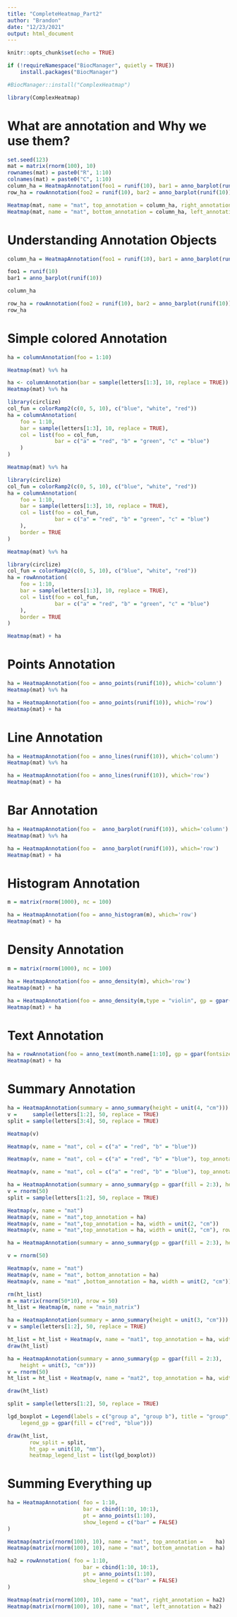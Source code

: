 ```yaml
---
title: "CompleteHeatmap_Part2"
author: "Brandon"
date: "12/23/2021"
output: html_document
---
```


```r
knitr::opts_chunk$set(echo = TRUE)
```

```r
if (!requireNamespace("BiocManager", quietly = TRUE))
    install.packages("BiocManager")

#BiocManager::install("ComplexHeatmap")

library(ComplexHeatmap)
```

# What are annotation and Why we use them? 

```r
set.seed(123)
mat = matrix(rnorm(100), 10)
rownames(mat) = paste0("R", 1:10)
colnames(mat) = paste0("C", 1:10)
column_ha = HeatmapAnnotation(foo1 = runif(10), bar1 = anno_barplot(runif(10)))
row_ha = rowAnnotation(foo2 = runif(10), bar2 = anno_barplot(runif(10)))

Heatmap(mat, name = "mat", top_annotation = column_ha, right_annotation = row_ha)
Heatmap(mat, name = "mat", bottom_annotation = column_ha, left_annotation = row_ha)
```

# Understanding Annotation Objects
```r
column_ha = HeatmapAnnotation(foo1 = runif(10), bar1 = anno_barplot(runif(10)))

foo1 = runif(10)
bar1 = anno_barplot(runif(10))

column_ha 
```

```r
row_ha = rowAnnotation(foo2 = runif(10), bar2 = anno_barplot(runif(10)))
row_ha                    
```

# Simple colored Annotation 

```r
ha = columnAnnotation(foo = 1:10)

Heatmap(mat) %v% ha
```


```r
ha <- columnAnnotation(bar = sample(letters[1:3], 10, replace = TRUE))
Heatmap(mat) %v% ha
```

```r
library(circlize)
col_fun = colorRamp2(c(0, 5, 10), c("blue", "white", "red"))
ha = columnAnnotation(
    foo = 1:10, 
    bar = sample(letters[1:3], 10, replace = TRUE),
    col = list(foo = col_fun,
               bar = c("a" = "red", "b" = "green", "c" = "blue")
    )
)

Heatmap(mat) %v% ha
```
```r
library(circlize)
col_fun = colorRamp2(c(0, 5, 10), c("blue", "white", "red"))
ha = columnAnnotation(
    foo = 1:10, 
    bar = sample(letters[1:3], 10, replace = TRUE),
    col = list(foo = col_fun,
               bar = c("a" = "red", "b" = "green", "c" = "blue")
    ),
    border = TRUE
)

Heatmap(mat) %v% ha
```

```r
library(circlize)
col_fun = colorRamp2(c(0, 5, 10), c("blue", "white", "red"))
ha = rowAnnotation(
    foo = 1:10, 
    bar = sample(letters[1:3], 10, replace = TRUE),
    col = list(foo = col_fun,
               bar = c("a" = "red", "b" = "green", "c" = "blue")
    ),
    border = TRUE
)

Heatmap(mat) + ha

```
# Points Annotation 
```r
ha = HeatmapAnnotation(foo = anno_points(runif(10)), which='column')
Heatmap(mat) %v% ha

ha = HeatmapAnnotation(foo = anno_points(runif(10)), which='row')
Heatmap(mat) + ha
```
# Line Annotation 
```r
ha = HeatmapAnnotation(foo = anno_lines(runif(10)), which='column')
Heatmap(mat) %v% ha

ha = HeatmapAnnotation(foo = anno_lines(runif(10)), which='row')
Heatmap(mat) + ha

```

# Bar Annotation  
```r
ha = HeatmapAnnotation(foo =  anno_barplot(runif(10)), which='column')
Heatmap(mat) %v% ha

ha = HeatmapAnnotation(foo =  anno_barplot(runif(10)), which='row')
Heatmap(mat) + ha

```


# Histogram Annotation  
```r
m = matrix(rnorm(1000), nc = 100)

ha = HeatmapAnnotation(foo = anno_histogram(m), which='row')
Heatmap(mat) + ha

```


# Density Annotation  
```r
m = matrix(rnorm(1000), nc = 100)

ha = HeatmapAnnotation(foo = anno_density(m), which='row')
Heatmap(mat) + ha

ha = HeatmapAnnotation(foo = anno_density(m,type = "violin", gp = gpar(fill = 1:10)), which='row')
Heatmap(mat) + ha

```

# Text Annotation
```r
ha = rowAnnotation(foo = anno_text(month.name[1:10], gp = gpar(fontsize = 1:12+4)))
Heatmap(mat) + ha
```

# Summary Annotation
```r

ha = HeatmapAnnotation(summary = anno_summary(height = unit(4, "cm")))
v =     sample(letters[1:2], 50, replace = TRUE)
split = sample(letters[3:4], 50, replace = TRUE)

Heatmap(v)

Heatmap(v, name = "mat", col = c("a" = "red", "b" = "blue"))

Heatmap(v, name = "mat", col = c("a" = "red", "b" = "blue"), top_annotation = ha)

Heatmap(v, name = "mat", col = c("a" = "red", "b" = "blue"), top_annotation = ha, width = unit(2, "cm"), row_split = split)

```


```r
ha = HeatmapAnnotation(summary = anno_summary(gp = gpar(fill = 2:3), height = unit(4, "cm")))
v = rnorm(50)
split = sample(letters[1:2], 50, replace = TRUE)

Heatmap(v, name = "mat")
Heatmap(v, name = "mat",top_annotation = ha)      
Heatmap(v, name = "mat",top_annotation = ha, width = unit(2, "cm"))  
Heatmap(v, name = "mat",top_annotation = ha, width = unit(2, "cm"), row_split = split)
```
```r
ha = HeatmapAnnotation(summary = anno_summary(gp = gpar(fill = 2:3), height = unit(4, "cm")))

v = rnorm(50)

Heatmap(v, name = "mat")
Heatmap(v, name = "mat", bottom_annotation = ha)      
Heatmap(v, name = "mat" ,bottom_annotation = ha, width = unit(2, "cm"))  
```



```r
rm(ht_list)
m = matrix(rnorm(50*10), nrow = 50)
ht_list = Heatmap(m, name = "main_matrix")

ha = HeatmapAnnotation(summary = anno_summary(height = unit(3, "cm")))
v = sample(letters[1:2], 50, replace = TRUE)

ht_list = ht_list + Heatmap(v, name = "mat1", top_annotation = ha, width = unit(1, "cm"))
draw(ht_list)
```



```r
ha = HeatmapAnnotation(summary = anno_summary(gp = gpar(fill = 2:3), 
    height = unit(3, "cm")))
v = rnorm(50)
ht_list = ht_list + Heatmap(v, name = "mat2", top_annotation = ha, width = unit(1, "cm"))

draw(ht_list)
```


```r
split = sample(letters[1:2], 50, replace = TRUE)

lgd_boxplot = Legend(labels = c("group a", "group b"), title = "group",
    legend_gp = gpar(fill = c("red", "blue")))

draw(ht_list, 
       row_split = split, 
       ht_gap = unit(10, "mm"), 
       heatmap_legend_list = list(lgd_boxplot))
```

# Summing Everything up 
```r
ha = HeatmapAnnotation( foo = 1:10, 
                        bar = cbind(1:10, 10:1),
                        pt = anno_points(1:10),
                        show_legend = c("bar" = FALSE)
)

Heatmap(matrix(rnorm(100), 10), name = "mat", top_annotation =    ha)
Heatmap(matrix(rnorm(100), 10), name = "mat", bottom_annotation = ha)
```


```r
ha2 = rowAnnotation( foo = 1:10, 
                        bar = cbind(1:10, 10:1),
                        pt = anno_points(1:10),
                        show_legend = c("bar" = FALSE)
)

Heatmap(matrix(rnorm(100), 10), name = "mat", right_annotation = ha2)
Heatmap(matrix(rnorm(100), 10), name = "mat", left_annotation = ha2)

```


















